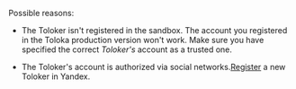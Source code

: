 <Cut title="I can't add a trusted user.">

Possible reasons:

- The Toloker isn't registered in the sandbox. The account you registered in the Toloka production version won't work. Make sure you have specified the correct _Toloker's_ account as a trusted one.

- The Toloker's account is authorized via social networks.[Register](https://passport.toloka.ai/registration?mode=register&retpath=https://platform.toloka.ai) a new Toloker in Yandex.

</Cut>